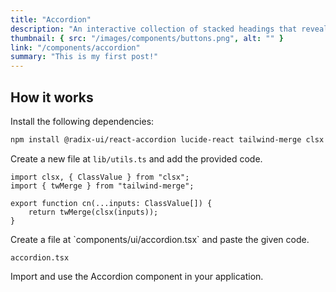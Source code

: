 ```yaml
---
title: "Accordion"
description: "An interactive collection of stacked headings that reveal individual content sections with a click."
thumbnail: { src: "/images/components/buttons.png", alt: "" }
link: "/components/accordion"
summary: "This is my first post!"
---
```


<ComponentPreview name="accordion-demo" />

## How it works

<Steps>

<Step>Install the following dependencies:</Step>

```bash
npm install @radix-ui/react-accordion lucide-react tailwind-merge clsx
```

<Step>Create a new file at `lib/utils.ts` and add the provided code.</Step>

```tsx
import clsx, { ClassValue } from "clsx";
import { twMerge } from "tailwind-merge";

export function cn(...inputs: ClassValue[]) {
    return twMerge(clsx(inputs));
}
```

<Step>
    Create a file at `components/ui/accordion.tsx` and paste the given code.
</Step>

`accordion.tsx`

<CollapsibleSource name="accordion" />

<Step>Import and use the Accordion component in your application.</Step>

<CollapsibleSource  name="accordion-demo"/>
</Steps>
